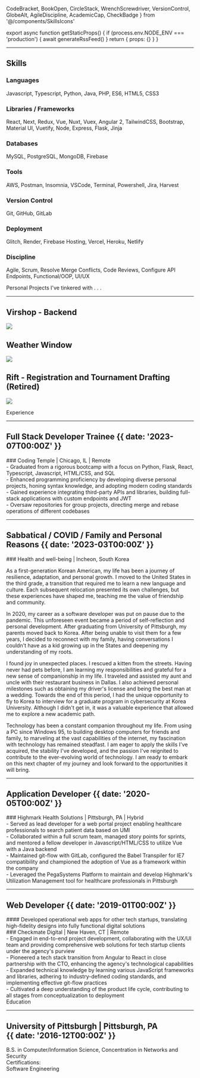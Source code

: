   CodeBracket,
  BookOpen,
  CircleStack,
  WrenchScrewdriver,
  VersionControl,
  GlobeAlt,
  AgileDiscipline,
  AcademicCap,
  CheckBadge
} from '@/components/SkillsIcons'


export async function getStaticProps() {
  if (process.env.NODE_ENV === 'production') {
    await generateRssFeed()
  }
  return { props: {} }
}

---

## <div className='text-2xl dark:text-yellow-200'>Skills</div>

### <CodeBracket /> Languages

Javascript, Typescript, Python, Java, PHP, ES6, HTML5, CSS3

### <BookOpen /> Libraries / Frameworks

React, Next, Redux, Vue, Nuxt, Vuex, Angular 2, TailwindCSS, Bootstrap,
Material UI, Vuetify, Node, Express, Flask, Jinja

### <CircleStack /> Databases

MySQL, PostgreSQL, MongoDB, Firebase

### <WrenchScrewdriver /> Tools

AWS, Postman, Insomnia, VSCode, Terminal, Powershell, Jira, Harvest

### <VersionControl /> Version Control

Git, GitHub, GitLab

### <GlobeAlt /> Deployment

Glitch, Render, Firebase Hosting, Vercel, Heroku, Netlify

### <AgileDiscipline /> Discipline

Agile, Scrum, Resolve Merge Conflicts, Code Reviews, Configure API Endpoints,
Functional/OOP, UI/UX

<div className='-mb-24 mt-28 text-3xl dark:text-yellow-200'>
  Personal Projects I've tinkered with . . .
</div>

---

## Virshop - Backend

![](@/images/virshop-flask.png)

## Weather Window

![](@/images/weather-window.png)

## Rift - Registration and Tournament Drafting (Retired)

![](@/images/rift.png)

<div className='-mb-24 mt-28 text-3xl dark:text-yellow-200'>Experience</div>

---

## Full Stack Developer Trainee {{ date: '2023-07T00:00Z' }}

<div className='overflow-x-hidde -mb-4'>
  <div data-aos='fade-left'>
    ### <SparkleIcon /> Coding Temple | Chicago, IL | Remote
  </div>
</div>

<div className='-mb-4 overflow-x-hidden'>
  <div data-aos='fade-left'>
    - Graduated from a rigorous bootcamp with a focus on Python, Flask, React,
    Typescript, Javascript, HTML/CSS, and SQL
  </div>
</div>
<div className='-mb-4 overflow-x-hidden'>
  <div data-aos='fade-left'>
    - Enhanced programming proficiency by developing diverse personal projects,
    honing syntax knowledge, and adopting modern coding standards
  </div>
</div>
<div className='-mb-4 overflow-x-hidden'>
  <div data-aos='fade-left'>
    - Gained experience integrating third-party APIs and libraries, building
    full-stack applications with custom endpoints and JWT
  </div>
</div>
<div className='-mb-4 overflow-x-hidden'>
  <div data-aos='fade-left'>
    - Oversaw repositories for group projects, directing merge and rebase
    operations of different codebases
  </div>
</div>

---

## Sabbatical / COVID / Family and Personal Reasons {{ date: '2023-03T00:00Z' }}

<div className='overflow-x-hidden'>
  <div data-aos='fade-left'>
    ### <SparkleIcon /> Health and well-being | Incheon, South Korea
  </div>
</div>
<div className='mt-8 overflow-x-hidden'>
  <div data-aos='flip-down'>
    <Drawer>
      <div className='mt-4 overflow-x-hidden'>
        <div data-aos='fade-left'>
          <p className='mb-[1ch] mt-[1ch] indent-6 leading-7'>
            As a first-generation Korean American, my life has been a journey of
            resilience, adaptation, and personal growth. I moved to the United
            States in the third grade, a transition that required me to learn a
            new language and culture. Each subsequent relocation presented its
            own challenges, but these experiences have shaped me, teaching me
            the value of friendship and community.
          </p>
        </div>
      </div>
      <div className='overflow-x-hidden'>
        <div data-aos='fade-left'>
          <p className='mb-[1ch] indent-6 leading-7'>
            In 2020, my career as a software developer was put on pause due to
            the pandemic. This unforeseen event became a period of
            self-reflection and personal development. After graduating from
            University of Pittsburgh, my parents moved back to Korea. After
            being unable to visit them for a few years, I decided to reconnect
            with my family, having conversations I couldn't have as a kid
            growing up in the States and deepening my understanding of my roots.
          </p>
        </div>
      </div>
      <div className='overflow-x-hidden'>
        <div data-aos='fade-left'>
          <p className='mb-[1ch] indent-6 leading-7'>
            I found joy in unexpected places. I rescued a kitten from the
            streets. Having never had pets before, I am learning my
            responsibilities and grateful for a new sense of companionship in my
            life. I traveled and assisted my aunt and uncle with their
            restaurant business in Dallas. I also achieved personal milestones
            such as obtaining my driver's license and being the best man at a
            wedding. Towards the end of this period, I had the unique
            opportunity to fly to Korea to interview for a graduate program in
            cybersecurity at Korea University. Although I didn't get in, it was
            a valuable experience that allowed me to explore a new academic
            path.
          </p>
        </div>
      </div>
      <div className='overflow-x-hidden'>
        <div data-aos='fade-left'>
          <p className='mb-[1ch] indent-6 leading-7'>
            Technology has been a constant companion throughout my life. From
            using a PC since Windows 95, to building desktop computers for
            friends and family, to marveling at the vast capabilities of the
            internet, my fascination with technology has remained steadfast. I
            am eager to apply the skills I've acquired, the stability I've
            developed, and the passion I've reignited to contribute to the
            ever-evolving world of technology. I am ready to embark on this next
            chapter of my journey and look forward to the opportunities it will
            bring.
          </p>
        </div>
      </div>
    </Drawer>
  </div>
</div>

---

## Application Developer {{ date: '2020-05T00:00Z' }}

<div className='-mb-4 overflow-x-hidden'>
  <div data-aos='fade-left'>
    ### <SparkleIcon /> Highmark Health Solutions | Pittsburgh, PA | Hybrid
  </div>
</div>

<div className='-mb-4 overflow-x-hidden'>
  <div data-aos='fade-left'>
    - Served as lead developer for a web portal project enabling healthcare
    professionals to search patient data based on UMI
  </div>
</div>
<div className='-mb-4 overflow-x-hidden'>
  <div data-aos='fade-left'>
    - Collaborated within a full scrum team, managed story points for sprints,
    and mentored a fellow developer in Javascript/HTML/CSS to utilize Vue with a
    Java backend
  </div>
</div>
<div className='-mb-4 overflow-x-hidden'>
  <div data-aos='fade-left'>
    - Maintained git-flow with GitLab, configured the Babel Transpiler for IE7
    compatibility and championed the adoption of Vue as a framework within the
    company
  </div>
</div>
<div className='-mb-4 overflow-x-hidden'>
  <div data-aos='fade-left'>
    - Leveraged the PegaSystems Platform to maintain and develop Highmark's
    Utilization Management tool for healthcare professionals in Pittsburgh
  </div>
</div>

---

## Web Developer {{ date: '2019-01T00:00Z' }}

<div className='-mb-8 overflow-x-hidden'>
  <div data-aos='fade-left'>
    #### Developed operational web apps for other tech startups, translating
    high-fidelity designs into fully functional digital solutions
  </div>
</div>

<div className='-mb-4 overflow-x-hidden'>
  <div data-aos='fade-left'>
    ### <SparkleIcon /> Checkmate Digital | New Haven, CT | Remote
  </div>
</div>

<div className='-mb-4 overflow-x-hidden'>
  <div data-aos='fade-left'>
    - Engaged in end-to-end project development, collaborating with the UX/UI
    team and providing comprehensive web solutions for tech startup clients
    under the agency's purview
  </div>
</div>
<div className='-mb-4 overflow-x-hidden'>
  <div data-aos='fade-left'>
    - Pioneered a tech stack transition from Angular to React in close
    partnership with the CTO, enhancing the agency's technological capabilities
  </div>
</div>
<div className='-mb-4 overflow-x-hidden'>
  <div data-aos='fade-left'>
    - Expanded technical knowledge by learning various JavaScript frameworks and
    libraries, adhering to industry-defined coding standards, and implementing
    effective git-flow practices
  </div>
</div>
<div className='-mb-4 overflow-x-hidden'>
  <div data-aos='fade-left'>
    - Cultivated a deep understanding of the product life cycle, contributing to
    all stages from conceptualization to deployment
  </div>
</div>

<div className='-mb-24 mt-28 text-3xl dark:text-yellow-200'>Education</div>

---

## <div className='flex items-center text-[.9em]'><AcademicCap /><span className='w-[1ch]' />University of Pittsburgh | Pittsburgh, PA</div> {{ date: '2016-12T00:00Z' }}

<div className='-mb-4 overflow-x-hidden'>
  <div data-aos='fade-left'>
    B.S. in Computer/Information Science, Concentration in Networks and Security
  </div>
</div>

<div className='overflow-hidden'>
  <div data-aos='zoom-in-up'>
    <div className='h-48 w-48'>
      <IconLink
        href='https://www.credly.com/users/hyun-tae-jin'
        target='_blank'
        rel='noopener noreferrer'
        icon={CheckBadge}
      >
        <span className='whitespace-nowrap text-gray-950 dark:text-white'>
          Certifications:<br />
          Software Engineering
        </span>
      </IconLink>
    </div>
  </div>
</div>
